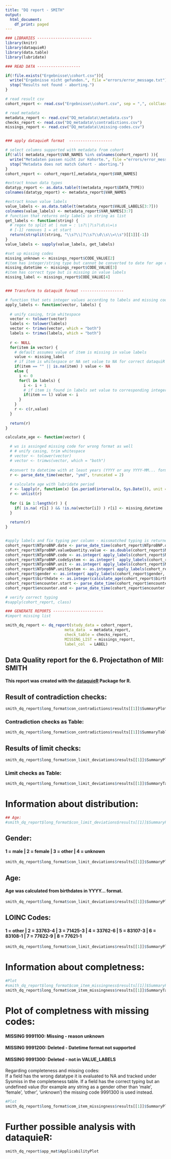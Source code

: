 ```yaml
---
title: "DQ report - SMITH"
output:
  html_document:
    df_print: paged
---
```



```r
### LIBRARIES ------------------------
library(knitr)
library(dataquieR)
library(data.table)
library(lubridate)

```

```r
### READ DATA -------------------

if(!file.exists("Ergebnisse\\cohort.csv")){
  write("Ergebnisse nicht gefunden.", file ="errors/error_message.txt")
  stop("Results not found - aborting.")
}

# read result csv
cohort_report <- read.csv("Ergebnisse\\cohort.csv", sep = ",", colClasses = "character")

# read metadata
metadata_report <- read.csv("DQ_metadata\\metadata.csv")
checks_report <- read.csv("DQ_metadata\\contradictions.csv")
missings_report <- read.csv("DQ_metadata\\missing-codes.csv")


### apply dataquieR format  -------------------

# select columns supported with metadata from cohort
if(!all( metadata_report$VAR_NAMES %in% colnames(cohort_report) )){
  write("Metadaten passen nicht zur Kohorte.", file ="errors/error_message.txt")
  stop("Metadata does not match Cohort - aborting.")
}
cohort_report <- cohort_report[,metadata_report$VAR_NAMES]

#extract known data types
datatyp_report <- as.data.table(t(metadata_report$DATA_TYPE))
colnames(datatyp_report) <- metadata_report$VAR_NAMES

#extract known value labels
value_labels <- as.data.table(t(metadata_report$VALUE_LABELS[3:7]))
colnames(value_labels) <- metadata_report$VAR_NAMES[3:7]
# function that returns only labels in string as list
get_labels <- function(string) {
  # regex to split at | num = : \s?\|?\s?\d\s\=\s 
  # [-1] removes 1 = at start
  return(strsplit(string, "\\s?\\|?\\s?\\d\\s\\=\\s")[[1]][-1])
}
value_labels <- sapply(value_labels, get_labels)

#set up missing codes
missing_unknown <- missings_report$CODE_VALUE[2]
#item has integer/string type but cannot be converted to date for age calculation
missing_datetime <- missings_report$CODE_VALUE[3]
#item has correct type but is missing in value labels
missing_label <- missings_report$CODE_VALUE[4] 


### Transform to dataquiR format -------------------

# function that sets integer values according to labels and missing codes
apply_labels <- function(vector, labels) {
  
  # unify casing, trim whitespace
  vector <- tolower(vector)
  labels <- tolower(labels)
  vector <- trimws(vector, which = "both")
  labels <- trimws(labels, which = "both")
  
  r <- NULL
  for(item in vector) {
    # default assumes value of item is missing in value labels
    value <- missing_label
    # if item is whitespace or NA set value to NA for correct dataquiR missingness
    if(item == "" || is.na(item) ) value <- NA  
    else {
      i <- 0
      for(l in labels) {
        i <- i + 1
        # if item is found in labels set value to corresponding integer
        if(item == l) value <- i
      }
    }
    r <- c(r,value)
  }
  
  return(r)
}

calculate_age <- function(vector) {

  # ws is assinged missing code for wrong format as well  
  # # unify casing, trim whitespace
  # vector <- tolower(vector)
  # vector <- trimws(vector, which = "both")
  
  #convert to datetime with at least years (YYYY or any YYYY-MM... format)
  r <- parse_date_time(vector, "ymd", truncated = 2)
  
  # calculate age with lubridate period
  r <- lapply(r, function(x) {as.period(interval(x, Sys.Date()), unit = "year")$year} )
  r <- unlist(r)
  
  for (i in 1:length(r) ) {
    if( is.na( r[i] ) && !is.na(vector[i]) ) r[i] <- missing_datetime
  } 
  
  return(r)
}


#apply labels and fix typing per column - missmatched typing is returned as NA (NOT as missing code)
cohort_report$NTproBNP.date <- parse_date_time(cohort_report$NTproBNP.date, "ymd", truncated = 2)
cohort_report$NTproBNP.valueQuantity.value <- as.double(cohort_report$NTproBNP.valueQuantity.value)
cohort_report$NTproBNP.code <- as.integer( apply_labels(cohort_report$NTproBNP.code, value_labels$NTproBNP.code) )
cohort_report$NTproBNP.codeSystem <- as.integer(  apply_labels(cohort_report$NTproBNP.codeSystem, value_labels$NTproBNP.codeSystem) )
cohort_report$NTproBNP.unit <- as.integer( apply_labels(cohort_report$NTproBNP.unit, value_labels$NTproBNP.unit) )
cohort_report$NTproBNP.unitSystem <- as.integer( apply_labels(cohort_report$NTproBNP.unitSystem, value_labels$NTproBNP.unitSystem) )
cohort_report$gender <- as.integer( apply_labels(cohort_report$gender, value_labels$gender) )
cohort_report$birthdate <- as.integer(calculate_age(cohort_report$birthdate)) 
cohort_report$encounter.start <- parse_date_time(cohort_report$encounter.start, "ymd", truncated = 2)
cohort_report$encounter.end <- parse_date_time(cohort_report$encounter.end, "ymd", truncated = 2)

# verify correct typing
#sapply(cohort_report, class)


```

```r
### GENERATE REPORTS ----------------------
#import missing list

smith_dq_report <- dq_report(study_data = cohort_report,
                          meta_data  = metadata_report,
                          check_table = checks_report,
                          MISSING_LIST = missings_report,
                          label_col  = LABEL)

```

## Data Quality report for the 6. Projectathon of MII: SMITH

#### This report was created with the [dataquieR](https://dataquality.ship-med.uni-greifswald.de/tutorials2.html) Package for R.

## Result of contradiction checks:  
```r

smith_dq_report$long_format$con_contradictions$results[[1]]$SummaryPlot


```

### Contradiction checks as Table:

```r

smith_dq_report$long_format$con_contradictions$results[[1]]$SummaryTable

```

## Results of limit checks:  
```r

smith_dq_report$long_format$con_limit_deviations$results[[1]]$SummaryPlotList$ntprobnp

```

### Limit checks as Table:

```r

smith_dq_report$long_format$con_limit_deviations$results[[1]]$SummaryTable

```

# Information about distribution:  
  
```r
## Age:
#smith_dq_report$long_format$con_limit_deviations$results[[1]]$SummaryPlotList$birthdate

```

## Gender:  
#### 1 = male | 2 = female | 3 = other | 4 = unknown  
```r

smith_dq_report$long_format$con_limit_deviations$results[[1]]$SummaryPlotList$gender

```

## Age:  
#### Age was calculated from birthdates in YYYY... format.
```r

smith_dq_report$long_format$con_limit_deviations$results[[1]]$SummaryPlotList$age

```

## LOINC Codes:  
#### 1 = other | 2 = 33763-4 | 3 = 71425-3 | 4 = 33762-6 | 5 = 83107-3 | 6 =  83108-1 | 7 = 77622-9 | 8 = 77621-1 
```r

smith_dq_report$long_format$con_limit_deviations$results[[1]]$SummaryPlotList$NTproBNP.code

```


# Information about completness: 

```r

#Plot
#smith_dq_report$long_format$com_item_missingness$results[[1]]$SummaryPlot
smith_dq_report$long_format$com_item_missingness$results[[1]]$SummaryTable


```

# Plot of completness with missing codes:
#### MISSING 9991100: Missing - reason unknown
#### MISSING 9991200: Deleted - Datetime format not supported
#### MISSING 9991300: Deleted - not in VALUE_LABELS
Regarding completeness and missing codes:   
If a field has the wrong datatype it is evaluated to NA and tracked under Sysmiss in the completeness table. If a field has the correct typing but an undefined value (for example any string as a gender other than 'male', 'female', 'other', 'unknown') the missing code 9991300 is used instead.
```r

#Plot
smith_dq_report$long_format$com_item_missingness$results[[1]]$SummaryPlot


```

# Further possible analysis with dataquieR:    
```r

smith_dq_report$app_mat$ApplicabilityPlot

```